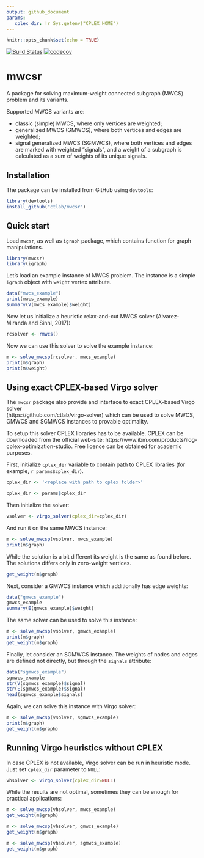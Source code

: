 ```yaml
---
output: github_document
params:
   cplex_dir: !r Sys.getenv("CPLEX_HOME")
---
```


```r
knitr::opts_chunk$set(echo = TRUE)
```

[![Build
Status](https://travis-ci.org/ctlab/mwcsr.svg?branch=master)](https://travis-ci.org/ctlab/mwcsr) [![codecov](https://codecov.io/github/ctlab/mwcsr/branch/master/graphs/badge.svg)](https://codecov.io/gh/ctlab/mwcsr/branch/master) 

# mwcsr 

A package for solving maximum-weight connected subgraph (MWCS) problem and its variants.

Supported MWCS variants are:

* classic (simple) MWCS, where only vertices are weighted;
* generalized MWCS (GMWCS), where both vertices and edges are weighted;
* signal generalized MWCS (SGMWCS), where both vertices and edges are marked with weighted "signals", and a weight of a subgraph is calculated as a sum of weights of its unique signals.


## Installation

The package can be installed from GitHub using `devtools`:

```r
library(devtools)
install_github("ctlab/mwcsr")
```

## Quick start

Load `mwcsr`, as well as `igraph` package, which contains function for graph manipulations.

```r
library(mwcsr)
library(igraph)
```

Let's load an example instance of MWCS problem. The instance is a simple `igraph` object with `weight` vertex attribute.

```r
data("mwcs_example")
print(mwcs_example)
summary(V(mwcs_example)$weight)
```

Now let us initialize a heuristic relax-and-cut MWCS solver (Alvarez-Miranda and Sinnl, 2017):

```r
rcsolver <- rmwcs()
```

Now we can use this solver to solve the example instance:

```r
m <- solve_mwcsp(rcsolver, mwcs_example)
print(m$graph)
print(m$weight)
```

## Using exact CPLEX-based Virgo solver

The `mwcsr` package also provide and interface to exact CPLEX-based Virgo solver  
(https://github.com/ctlab/virgo-solver) which can be used to solve
MWCS, GMWCS and SGMWCS instances to provable optimality.

To setup this solver CPLEX libraries has to be available. 
CPLEX can be downloaded from the official web-site:
https://www.ibm.com/products/ilog-cplex-optimization-studio.
Free licence can be obtained for academic purposes.
    
First, initialize `cplex_dir` variable to contain path to CPLEX libraries (for example, `r params$cplex_dir`). 

    
```r
cplex_dir <- '<replace with path to cplex folder>'
```

```r
cplex_dir <- params$cplex_dir
```

Then initialize the solver:

```r
vsolver <- virgo_solver(cplex_dir=cplex_dir)
```

And run it on the same MWCS instance:

```r
m <- solve_mwcsp(vsolver, mwcs_example)
print(m$graph)
```

While the solution is a bit different its weight is the same as found before.
The solutions differs only in zero-weight vertices. 
```r
get_weight(m$graph)
```

Next, consider a GMWCS instance which additionally has edge weights:
```r
data("gmwcs_example")
gmwcs_example
summary(E(gmwcs_example)$weight)
```

The same solver can be used to solve this instance:
```r
m <- solve_mwcsp(vsolver, gmwcs_example)
print(m$graph)
get_weight(m$graph)
```

Finally, let consider an SGMWCS instance. The weights of nodes and edges are defined not 
directly, but through the `signals` attribute:

```r
data("sgmwcs_example")
sgmwcs_example
str(V(sgmwcs_example)$signal)
str(E(sgmwcs_example)$signal)
head(sgmwcs_example$signals)
```

Again, we can solve this instance with Virgo solver:
```r
m <- solve_mwcsp(vsolver, sgmwcs_example)
print(m$graph)
get_weight(m$graph)
```

## Running Virgo heuristics without CPLEX

In case CPLEX is not available, Virgo solver can be run in heuristic mode. 
Just set `cplex_dir` parameter to `NULL`:

```r
vhsolver <- virgo_solver(cplex_dir=NULL)
```

While the results are not optimal, sometimes they can be enough for practical applications:

```r
m <- solve_mwcsp(vhsolver, mwcs_example)
get_weight(m$graph)

m <- solve_mwcsp(vhsolver, gmwcs_example)
get_weight(m$graph)

m <- solve_mwcsp(vhsolver, sgmwcs_example)
get_weight(m$graph)
```


